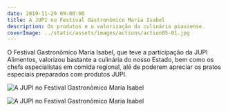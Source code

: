 ```yaml
---
date: 2019-11-29 09:00:00
title: A JUPI no Festival Gastronômico Maria Isabel
description: Os produtos e a valorização da culinária piauiense.
coverImage: ../static/assets/images/actions/action05-01.jpg
---
```


O Festival Gastronômico Maria Isabel, que teve a participação da JUPI Alimentos, valorizou bastante a culinária do nosso Estado, bem como os chefs especialistas em comida regional, alé de poderem apreciar os pratos especiais preparados com produtos JUPI.

![A JUPI no Festival Gastronômico Maria Isabel](../static/assets/images/actions/action05-02.jpg)

![A JUPI no Festival Gastronômico Maria Isabel](../static/assets/images/actions/action05-03.jpg)
